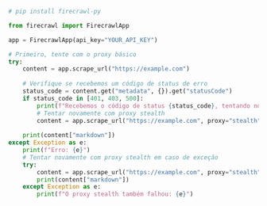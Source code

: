 ```python Python
# pip install firecrawl-py

from firecrawl import FirecrawlApp

app = FirecrawlApp(api_key="YOUR_API_KEY")

# Primeiro, tente com o proxy básico
try:
    content = app.scrape_url("https://example.com")
    
    # Verifique se recebemos um código de status de erro
    status_code = content.get("metadata", {}).get("statusCode")
    if status_code in [401, 403, 500]:
        print(f"Recebemos o código de status {status_code}, tentando novamente com proxy stealth")
        # Tentar novamente com proxy stealth
        content = app.scrape_url("https://example.com", proxy="stealth")
    
    print(content["markdown"])
except Exception as e:
    print(f"Erro: {e}")
    # Tentar novamente com proxy stealth em caso de exceção
    try:
        content = app.scrape_url("https://example.com", proxy="stealth")
        print(content["markdown"])
    except Exception as e:
        print(f"O proxy stealth também falhou: {e}")
```
